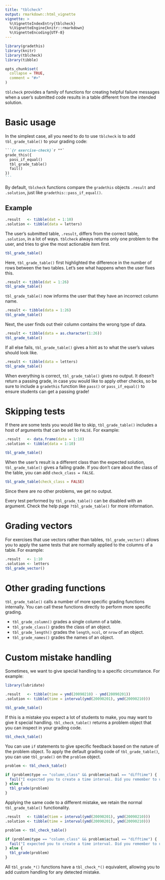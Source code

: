```yaml
---
title: "tblcheck"
output: rmarkdown::html_vignette
vignette: >
  %\VignetteIndexEntry{tblcheck}
  %\VignetteEngine{knitr::rmarkdown}
  %\VignetteEncoding{UTF-8}
---
```


```r
library(gradethis)
library(knitr)
library(tblcheck)
library(tibble)

opts_chunk$set(
  collapse = TRUE,
  comment = "#>"
)
```

`tblcheck` provides a family of functions for creating helpful failure messages when a user's submitted code results in a table different from the intended solution.

# Basic usage

In the simplest case, all you need to do to use `tblcheck` is to add `tbl_grade_table()` to your grading code:

````markdown
```{r exercise-check}`r ""`
grade_this({
  pass_if_equal()
  tbl_grade_table()
  fail()
})
```
````

By default, `tblcheck` functions compare the `gradethis` objects `.result` and `.solution`, just like `gradethis::pass_if_equal()`.

## Example

```r
.result   <- tibble(dat = 1:10)
.solution <- tibble(data = letters)
```

The user's submitted table, `.result`, differs from the correct table, `.solution`, in a lot of ways. `tblcheck` always returns only one problem to the user, and tries to give the most actionable item first.

```r
tbl_grade_table()
```

Here, `tbl_grade_table()` first highlighted the difference in the number of rows between the two tables. Let's see what happens when the user fixes this.

```r
.result <- tibble(dat = 1:26)
tbl_grade_table()
```

`tbl_grade_table()` now informs the user that they have an incorrect column name.

```r
.result <- tibble(data = 1:26)
tbl_grade_table()
```

Next, the user finds out their column contains the wrong type of data.

```r
.result <- tibble(data = as.character(1:26))
tbl_grade_table()
```

If all else fails, `tbl_grade_table()` gives a hint as to what the user's values should look like.

```r
.result <- tibble(data = letters)
tbl_grade_table()
```

When everything is correct, `tbl_grade_table()` gives no output. It doesn't return a passing grade, in case you would like to apply other checks, so be sure to include a `gradethis` function like `pass()` or `pass_if_equal()` to ensure students can get a passing grade!

# Skipping tests

If there are some tests you would like to skip, `tbl_grade_table()` includes a host of arguments that can be set to `FALSE`. For example:

```r
.result   <- data.frame(data = 1:10)
.solution <- tibble(data = 1:10)

tbl_grade_table()
```

When the user's result is a different class than the expected solution, `tbl_grade_table()` gives a failing grade. If you don't care about the class of the table, you can add `check_class = FALSE`.

```r
tbl_grade_table(check_class = FALSE)
```

Since there are no other problems, we get no output.

Every test performed by `tbl_grade_table()` can be disabled with an argument. Check the help page `?tbl_grade_table()` for more information.

# Grading vectors

For exercises that use vectors rather than tables, `tbl_grade_vector()` allows you to apply the same tests that are normally applied to the columns of a table. For example:

```r
.result   <- 1:10
.solution <- letters
tbl_grade_vector()
```

# Other grading functions

`tbl_grade_table()` calls a number of more specific grading functions internally. You can call these functions directly to perform more specific grading.

- `tbl_grade_column()` grades a single column of a table.
- `tbl_grade_class()` grades the class of an object.
- `tbl_grade_length()` grades the `length`, `ncol`, or `nrow` of an object.
- `tbl_grade_names()` grades the names of an object.

# Custom mistake handling

Sometimes, we want to give special handling to a specific circumstance. For example:

```r
library(lubridate)

.result   <- tibble(time = ymd(20090210) - ymd(20090201))
.solution <- tibble(time = interval(ymd(20090201), ymd(20090210)))

tbl_grade_table()
```

If this is a mistake you expect a lot of students to make, you may want to give it special handling. `tbl_check_table()` returns a problem object that you can inspect in your grading code.

```r
tbl_check_table()
```

You can use `if` statements to give specific feedback based on the nature of the problem object. To apply the default grading code of `tbl_grade_table()`, you can use `tbl_grade()` on the `problem` object.

```r
problem <- tbl_check_table()

if (problem$type == "column_class" && problem$actual == "difftime") {
  fail("I expected you to create a time interval. Did you remember to use `interval()`?")
} else {
  tbl_grade(problem)
}
```

Applying the same code to a different mistake, we retain the normal `tbl_grade_table()` functionality.

```r
.result   <- tibble(tiem = interval(ymd(20090201), ymd(20090210)))
.solution <- tibble(time = interval(ymd(20090201), ymd(20090210)))

problem <- tbl_check_table()

if (problem$type == "column_class" && problem$actual == "difftime") {
  fail("I expected you to create a time interval. Did you remember to use `interval()`?")
} else {
  tbl_grade(problem)
}
```

All `tbl_grade_*()` functions have a `tbl_check_*()` equivalent, allowing you to add custom handling for any detected mistake.
